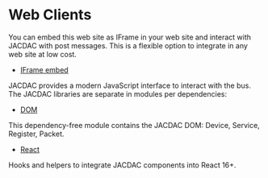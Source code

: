 # Web Clients

You can embed this web site as IFrame in your web site and interact with JACDAC with post messages. This is a flexible option to integrate in any web site at low cost.

* [IFrame embed](/clients/web/iframe)

JACDAC provides a modern JavaScript interface to interact with the bus.
The JACDAC libraries are separate in modules per dependencies:

* [DOM](/clients/web/dom)

This dependency-free module contains the JACDAC DOM: Device, Service, Register, Packet.

* [React](/clients/web/react)

Hooks and helpers to integrate JACDAC components into React 16+.
